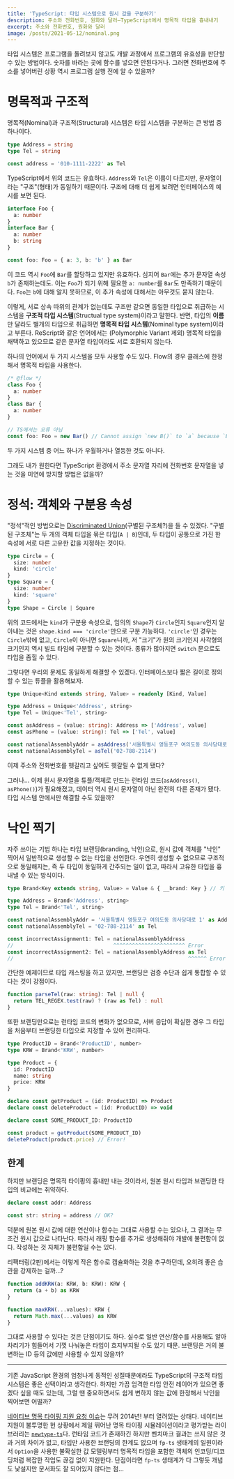 ```yaml
---
title: 'TypeScript: 타입 시스템으로 원시 값을 구분하기'
description: 주소와 전화번호, 원화와 달러—TypeScript에서 명목적 타입을 흉내내기
excerpt: 주소와 전화번호, 원화와 달러
image: /posts/2021-05-12/nominal.png
---
```


타입 시스템은 프로그램을 돌려보지 않고도 개발 과정에서 프로그램의 유효성을 판단할 수 있는 방법이다. 숫자를 바라는 곳에 함수를 넣으면 안된다거나. 그러면 전화번호에 주소를 넣어버린 상황 역시 프로그램 실행 전에 알 수 있을까?

# 명목적과 구조적

명목적(Nominal)과 구조적(Structural) 시스템은 타입 시스템을 구분하는 큰 방법 중 하나이다.

```ts
type Address = string
type Tel = string

const address = '010-1111-2222' as Tel
```

TypeScript에서 위의 코드는 유효하다. `Address`와 `Tel`은 이름이 다르지만, 문자열이라는 "구조"(형태)가 동일하기 때문이다. 구조에 대해 더 쉽게 보려면 인터페이스의 예시를 보면 된다.

```ts
interface Foo {
  a: number
}
interface Bar {
  a: number
  b: string
}

const foo: Foo = { a: 3, b: 'b' } as Bar
```

이 코드 역시 `Foo`에 `Bar`를 할당하고 있지만 유효하다. 심지어 `Bar`에는 추가 문자열 속성 `b`가 존재하는데도. 이는 `Foo`가 되기 위해 필요한 `a: number`를 `Bar`도 만족하기 때문이다. `Foo`는 `b`에 대해 알지 못하므로, 이 추가 속성에 대해서는 아무것도 묻지 않는다.

이렇게, 서로 상속 따위의 관계가 없는데도 구조만 같으면 동일한 타입으로 취급하는 시스템을 **구조적 타입 시스템**(Structual type system)이라고 말한다. 반면, 타입의 **이름**만 달라도 별개의 타입으로 취급하면 **명목적 타입 시스템**(Nominal type system)이라고 부른다. ReScript와 같은 언어에서는 (Polymorphic Variant 제외) 명목적 타입을 채택하고 있으므로 같은 문자열 타입이라도 서로 호환되지 않는다.

하나의 언어에서 두 가지 시스템을 모두 사용할 수도 있다. Flow의 경우 클래스에 한정해서 명목적 타입을 사용한다.

```ts
/* @flow */
class Foo {
  a: number
}
class Bar {
  a: number
}

// TS에서는 오류 아님
const foo: Foo = new Bar() // Cannot assign `new B()` to `a` because `B` is incompatible with `A`.
```

두 가지 시스템 중 어느 하나가 우월하거나 열등한 것도 아니다.

그래도 내가 원한다면 TypeScript 환경에서 주소 문자열 자리에 전화번호 문자열을 넣는 것을 미연에 방지할 방법은 없을까?

# 정석: 객체와 구분용 속성

"정석"적인 방법으로는 [Discriminated Union](https://www.typescriptlang.org/docs/handbook/2/narrowing.html#discriminated-unions)(구별된 구조체?)을 들 수 있겠다. "구별된 구조체"는 두 개의 객체 타입을 묶은 타입(`A | B`)인데, 두 타입이 공통으로 가진 한 속성에 서로 다른 고유한 값을 지정하는 것이다.

```ts
type Circle = {
  size: number
  kind: 'circle'
}
type Square = {
  size: number
  kind: 'square'
}
type Shape = Circle | Square
```

위의 코드에서는 `kind`가 구분용 속성으로, 임의의 `Shape`가 `Circle`인지 `Square`인지 알아내는 것은 `shape.kind === 'circle'`만으로 구분 가능하다. `'circle'`인 경우는 `Circle`밖에 없고, `Circle`이 아니면 `Square`니까, 저 "크기"가 원의 크기인지 사각형의 크기인지 역시 빌드 타임에 구분할 수 있는 것이다. 종류가 많아지면 `switch` 문으로도 타입을 좁힐 수 있다.

그렇다면 우리의 문제도 동일하게 해결할 수 있겠다. 인터페이스보다 짧은 길이로 정의할 수 있는 튜플을 활용해보자.

```ts
type Unique<Kind extends string, Value> = readonly [Kind, Value]

type Address = Unique<'Address', string>
type Tel = Unique<'Tel', string>

const asAddress = (value: string): Address => ['Address', value]
const asPhone = (value: string): Tel => ['Tel', value]

const nationalAssemblyAddr = asAddress('서울특별시 영등포구 여의도동 의사당대로 1')
const nationalAssemblyTel = asTel('02-788-2114')
```

이제 주소와 전화번호를 헷갈리고 싶어도 헷갈릴 수 없게 됐다?

그러나... 이제 원시 문자열을 튜플/객체로 만드는 런타임 코드(`asAddress()`, `asPhone()`)가 필요해졌고, 데이터 역시 원시 문자열이 아닌 완전히 다른 존재가 됐다. 타입 시스템 안에서만 해결할 수도 있을까?

# 낙인 찍기

자주 쓰이는 기법 하나는 타입 브랜딩(branding, 낙인)으로, 원시 값에 객체를 "낙인" 찍어서 일반적으로 생성할 수 없는 타입을 선언한다. 우연히 생성할 수 없으므로 구조적으로 동일해지는, 즉 두 타입이 동일하게 간주되는 일이 없고, 따라서 고유한 타입을 흉내낼 수 있는 방식이다.

```ts
type Brand<Key extends string, Value> = Value & { __brand: Key } // 키 이름은 아무거나 가능

type Address = Brand<'Address', string>
type Tel = Brand<'Tel', string>

const nationalAssemblyAddr = '서울특별시 영등포구 여의도동 의사당대로 1' as Address
const nationalAssemblyTel = '02-788-2114' as Tel

const incorrectAssignment1: Tel = nationalAssemblyAddress
//                                ^^^^^^^^^^^^^^^^^^^^^^^ Error
const incorrectAssignment2: Tel = nationalAssemblyAddress as Tel
//                                                        ^^^^^^ Error
```

간단한 예제이므로 타입 캐스팅을 하고 있지만, 브랜딩은 검증 수단과 쉽게 통합할 수 있다는 것이 강점이다.

```ts
function parseTel(raw: string): Tel | null {
  return TEL_REGEX.test(raw) ? (raw as Tel) : null
}
```

또한 브랜딩만으로는 런타임 코드의 변화가 없으므로, 서버 응답이 확실한 경우 그 타입을 처음부터 브랜딩한 타입으로 지정할 수 있어 편리하다.

```ts
type ProductID = Brand<'ProductID', number>
type KRW = Brand<'KRW', number>

type Product = {
  id: ProductID
  name: string
  price: KRW
}

declare const getProduct = (id: ProductID) => Product
declare const deleteProduct = (id: ProductID) => void

declare const SOME_PRODUCT_ID: ProductID

const product = getProduct(SOME_PRODUCT_ID)
deleteProduct(product.price) // Error!
```

## 한계

하지만 브랜딩은 명목적 타이핑의 흉내만 내는 것이라서, 원본 원시 타입과 브랜딩한 타입의 비교에는 취약하다.

```ts
declare const addr: Address

const str: string = address // OK?
```

덕분에 원본 원시 값에 대한 연산이나 함수는 그대로 사용할 수는 있으나, 그 결과는 무조건 원시 값으로 나타난다. 따라서 래핑 함수를 추가로 생성해줘야 개발에 불편함이 없다. 작성하는 것 자체가 불편함일 수는 있다.

리팩터링(2판)에서는 이렇게 작은 함수로 캡슐화하는 것을 추구하던데, 오히려 좋은 습관을 강제하는 걸까...?

```ts
function addKRW(a: KRW, b: KRW): KRW {
  return (a + b) as KRW
}

function maxKRW(...values): KRW {
  return Math.max(...values) as KRW
}
```

그대로 사용할 수 있다는 것은 단점이기도 하다. 실수로 일반 연산/함수를 사용해도 알아차리기가 힘들어서 기껏 나눠놓은 타입이 흐지부지될 수도 있기 때문. 브랜딩은 거의 불변하는 ID 등의 값에만 사용할 수 있지 않을까?

---

기존 JavaScript 환경의 엄청나게 동적인 성질때문에라도 TypeScript의 구조적 타입 시스템은 좋은 선택이라고 생각한다. 하지만 가끔 엄격한 타입 안전 레이어가 있으면 좋겠다 싶을 때도 있는데, 그럴 땐 중요하면서도 쉽게 변하지 않는 값에 한정해서 낙인을 찍어보면 어떨까?

[네이티브 명목 타이핑 지원 요청 이슈](https://github.com/Microsoft/Typescript/issues/202)는 무려 2014년! 부터 열려있는 상태다. 네이티브 지원이 불투명한 현 상황에서 제일 뛰어난 명목 타이핑 시뮬레이션이라고 평가받는 라이브러리는 [`newtype-ts`](https://github.com/gcanti/newtype-ts)다. 런타임 코드가 존재하긴 하지만 벤치마크 결과는 쓰지 않은 것과 거의 차이가 없고, 타입만 사용한 브랜딩의 한계도 없으며 `fp-ts` 생태계의 일원이라서 `Option`을 사용한 불확실한 값 모델링부터 명목적 타입을 포함한 객체의 인코딩/디코딩처럼 복잡한 작업도 끊김 없이 지원한다. 단점이라면 `fp-ts` 생태계가 다 그렇듯 개념도 낯설지만 문서화도 잘 되어있지 않다는 점...
